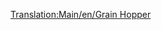 [[Translation:Main/en/Grain Hopper]]{{en/-}}{{Template:Vagones/Es
|Imagen=[[File:en/Grainhopper.png]]
|Nombre=Vagoneta de Grano
|PrecioNormal=2.132 € (1.066 £)
|PesoNormal=19 / 49 t
|CapacidadNormal=30 t de grano
|PrecioMono="
|PesoMono=19 / 54 t
|CapacidadMono=35 t de grano
|PrecioMag="
|PesoMag=19 / 56 t
|CapacidadMag=37 t de grano
|Descripción=La '''vagoneta de grano''' se utiliza para transportar [[Main/es/grano|grano]] desde la [[Main/es/Granja|granja]] hasta la [[Main/es/Fábrica|fábrica]] en el clima [[Main/en/Climas/Es#Templado|templado]].

También se usa para transportar [[Main/es/trigo|trigo]] desde la [[Main/es/Granja|granja]] hasta la [[Main/es/Planta procesadora de alimentos|planta procesadora de alimentos]] en el clima [[Main/en/Climas/Es#Subártico|subártico]].

Y se utiliza para transportar [[Main/es/maíz|maíz]] desde la [[Main/es/Granja|granja]] hasta la [[Main/es/Planta procesadora de alimentos|planta procesadora de alimentos]] en el clima [[Main/en/Climas/Es#Subtropical|subtropical]].

Cuando cree un tren mixto de vagonetas de grano y [[Main/es/Vagón de Ganado|vagones de ganado]] (desde una granja, en los climas templado y subártico) debe compensar su composición (tenga en cuenta que tienen capacidades diferentes).
}}